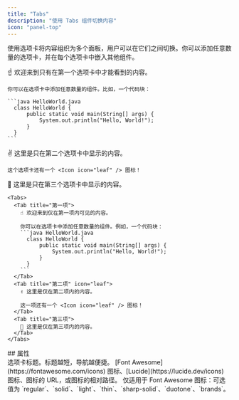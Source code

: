 ```yaml
---
title: "Tabs"
description: "使用 Tabs 组件切换内容"
icon: "panel-top"
---
```


使用选项卡将内容组织为多个面板，用户可以在它们之间切换。你可以添加任意数量的选项卡，并在每个选项卡中嵌入其他组件。

<Tabs>
  <Tab title="First tab">
    ☝️ 欢迎来到只有在第一个选项卡中才能看到的内容。

    你可以在选项卡中添加任意数量的组件。比如，一个代码块：

    ```java HelloWorld.java
      class HelloWorld {
          public static void main(String[] args) {
              System.out.println("Hello, World!");
          }
      }
    ```
  </Tab>

  <Tab title="Second tab" icon="leaf">
    ✌️ 这里是只在第二个选项卡中显示的内容。

    这个选项卡还有一个 <Icon icon="leaf" /> 图标！
  </Tab>

  <Tab title="Third tab">
    💪 这里是只在第三个选项卡中显示的内容。
  </Tab>
</Tabs>

````mdx 选项卡示例
<Tabs>
  <Tab title="第一项">
    ☝️ 欢迎来到仅在第一项内可见的内容。

    你可以在选项卡中添加任意数量的组件。例如，一个代码块：
    ```java HelloWorld.java
      class HelloWorld {
          public static void main(String[] args) {
              System.out.println("Hello, World!");
          }
      }
    ```
  </Tab>
  <Tab title="第二项" icon="leaf">
    ✌️ 这里是仅在第二项内的内容。

    这一项还有一个 <Icon icon="leaf" /> 图标！
  </Tab>
  <Tab title="第三项">
    💪 这里是仅在第三项内的内容。
  </Tab>
</Tabs>
````

<div id="properties">
  ## 属性
</div>

<ResponseField name="title" type="string" required>
  选项卡标题。标题越短，导航越便捷。
</ResponseField>

<ResponseField name="icon" type="string">
  [Font Awesome](https://fontawesome.com/icons) 图标、[Lucide](https://lucide.dev/icons) 图标、图标的 URL，或图标的相对路径。
</ResponseField>

<ResponseField name="iconType" type="string">
  仅适用于 Font Awesome 图标：可选值为 `regular`、`solid`、`light`、`thin`、`sharp-solid`、`duotone`、`brands`。
</ResponseField>